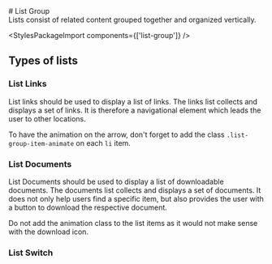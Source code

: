 
<Meta of={ListGroup} />

<div className="docs-title">
  # List Group

  <nav>
    <link-design of={JSON.stringify(ListGroup)}></link-design>
  </nav>
</div>

<div className="lead">
  Lists consist of related content grouped together and organized vertically.
</div>

<Canvas sourceState="shown" of={ListGroup.Default} />
<div className="hide-col-default">
  <Controls of={ListGroup.Default} />
</div>

<StylesPackageImport components={['list-group']} />

## Types of lists

### List Links

List links should be used to display a list of links. The links list collects and displays a set of links. It is therefore a navigational element which leads the user to other locations.

To have the animation on the arrow, don't forget to add the class `.list-group-item-animate` on each `li` item.

<Canvas of={ListGroup.ListLinks} />

### List Documents

List Documents should be used to display a list of downloadable documents. The documents list collects and displays a set of documents. It does not only help users find a specific item, but also provides the user with a button to download the respective document.

Do not add the animation class to the list items as it would not make sense with the download icon.

<Canvas of={ListGroup.ListDocuments} />

### List Switch

<Canvas of={ListGroup.ListSwitch} />
